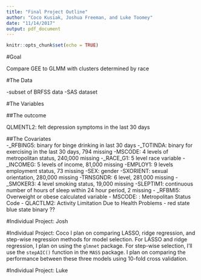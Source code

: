 ```yaml
---
title: "Final Project Outline"
author: "Coco Kusiak, Joshua Freeman, and Luke Toomey"
date: "11/14/2017"
output: pdf_document
---
```


```r
knitr::opts_chunk$set(echo = TRUE)
```

#Goal  

Compare GEE to GLMM with clusters determined by race


#The Data

-subset of BRFSS data
-SAS dataset 

#The Variables

##The outcome  

QLMENTL2: felt depression symptoms in the last 30 days


##The Covariates  
  -_RFBING5: binary for binge drinking in last 30 days
  -_TOTINDA: binary for exercising in the last 30 days, 794 missing
  -MSCODE: 4 levels of metropolitan status, 240,000 missing
  -_RACE_G1: 5 level race variable
  -_INCOMEG: 5 levels of income, 81,000 missing
  -EMPLOY1: 9 levels employment status, 73 missing
  -SEX: gender
  -SXORIENT: sexual orientation, 280,000 missing
  -TRNSGNDR: 6 level, 281,000 missing
  -_SMOKER3: 4 level smoking status, 19,000 missing
  -SLEPTIM1: continuous number of hours of sleep within 24 hour period, 2 missing
  - _RFBMI5: Overweight or obese calculated variable
  - MSCODE: : Metropolitan Status Code
  - QLACTLM2: Activity Limitation Due to Health Problems
  - red state blue state binary ??
 
 
 
 
 
#Individual Project: Josh  
 
 
#Individual Project: Coco
I plan on comparing LASSO, ridge regression, and step-wise regression methods for model selection. For LASSO and ridge regression, I plan on using the `glmnet` package. For step-wise selection, I'll use the `stepAIC()` function in the `MASS` package. I plan on comparing the performance between these three models using 10-fold cross validation. 



#Individual Project: Luke
